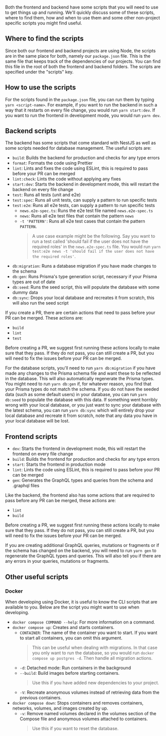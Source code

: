 Both the frontend and backend have some scripts that you will need to use to get things up and running. We'll quickly discuss some of these scripts, where to find them, how and when to use them and some other non-project specific scripts you might find useful.

## Where to find the scripts

Since both our frontend and backend projects are using Node, the scripts are in the same place for both, namely our `package.json` file. This is the same file that keeps track of the dependencies of our projects. You can find this file in the root of both the frontend and backend folders. The scripts are specified under the "scripts" key.

## How to use the scripts

For the scripts found in the `package.json` file, you can run them by typing `yarn <script-name>`. For example, if you want to run the backend in such a way that it restarts on every file change, you would run `yarn start:dev`. If you want to run the frontend in development mode, you would run `yarn dev`.

## Backend scripts

The backend has some scripts that come standard with NestJS as well as some scripts needed for database management. The useful scripts are:
- `build`: Builds the backend for production and checks for any type errors
- `format`: Formats the code using Prettier
- `lint`: Lints and fixes the code using ESLint, this is required to pass before your PR can be merged
- `lint:check`: Lints the code without applying any fixes
- `start:dev`: Starts the backend in development mode, this will restart the backend on every file change
- `test`: Runs all tests (unit and e2e)
- `test:spec`: Runs all unit tests, can supply a pattern to run specific tests
- `test:e2e`: Runs all e2e tests, can supply a pattern to run specific tests
   - `news.e2e-spec.ts`: Runs the e2e test file named `news.e2e-spec.ts`
   - `news`: Runs all e2e test files that contain the pattern `news`
   - `-t 'PATTERN'`: Runs all e2e test cases that contain the pattern `PATTERN`.
        > A use case example might be the following. Say you want to run a test called 'should fail if the user does not have the required roles' in the `news.e2e-spec.ts` file. You would run `yarn test:e2e news -t 'should fail if the user does not have the required roles'`.
- `db:migration`: Runs a database migration if you have made changes to the schema
- `db:gen`: Runs Prisma's type generation script, necessary if your Prisma types are out of date
- `db:seed`: Runs the seed script, this will populate the database with some dummy data
- `db:sync`: Drops your local database and recreates it from scratch, this will also run the seed script

If you create a PR, there are certain actions that need to pass before your PR can be merged. These actions are:
- `build`
- `lint`
- `test`

Before creating a PR, we suggest first running these actions locally to make sure that they pass. If they do not pass, you can still create a PR, but you will need to fix the issues before your PR can be merged.

For the database scripts, you'll need to run `yarn db:migration` if you have made any changes to the Prisma schema file and want these to be reflected in the database. This will also automatically regenerate the Prisma types. You might need to run `yarn db:gen` if, for whatever reason, you find that your Prisma types do not match the schema. If you do not have the seeded data (such as some default users) in your database, you can run `yarn db:seed` to populate the database with this data. If something went horribly wrong with your local database, or you just want to sync your database with the latest schema, you can run `yarn db:sync` which will entirely drop your local database and recreate it from scratch, note that any data you have in your local database will be lost.

## Frontend scripts

- `dev`: Starts the frontend in development mode, this will restart the frontend on every file change
- `build`: Builds the frontend for production and checks for any type errors
- `start`: Starts the frontend in production mode
- `lint`: Lints the code using ESLint, this is required to pass before your PR can be merged
- `gen`: Generates the GraphQL types and queries from the schema and .graphql files

Like the backend, the frontend also has some actions that are required to pass before any PR can be merged, these actions are:
- `lint`
- `build`

Before creating a PR, we suggest first running these actions locally to make sure that they pass. If they do not pass, you can still create a PR, but you will need to fix the issues before your PR can be merged.

If you are creating additional GraphQL queries, mutations or fragments or if the schema has changed on the backend, you will need to run `yarn gen` to regenerate the GraphQL types and queries. This will also tell you if there are any errors in your queries, mutations or fragments.

## Other useful scripts

### Docker

When developing using Docker, it is useful to know the CLI scripts that are available to you. Below are the script you might want to use when developing.

- `docker compose COMMAND --help`: For more information on a command.
- `docker compose up`: Creates and starts containers.
  - `CONTAINER`: The name of the container you want to start. If you want to start all containers, you can omit this argument.
    > This can be useful when dealing with migrations. In that case you only want to run the database, so you would run `docker compose up postgres -d`. Then handle all migration actions.
  - `-d`: Detached mode: Run containers in the background
  - `--build`: Build images before starting containers.
    > Use this if you have added new dependencies to your project.
  - `-V`: Recreate anonymous volumes instead of retrieving data from the previous containers.
- `docker compose down`: Stops containers and removes containers, networks, volumes, and images created by up.
  - `-v`: Remove named volumes declared in the volumes section of the Compose file and anonymous volumes attached to containers.
    > Use this if you want to reset the database.

